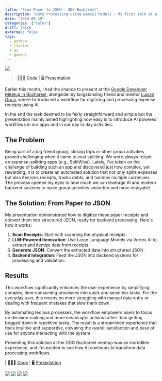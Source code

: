 ```yaml
---
title: "From Paper to JSON - GDG Bucharest"
description: "Data Processing using Gemini Models - My first talk at a GDG Meetup. Join me as I explore the fascinating journey of transforming physical documents into structured JSON data using Google's Gemini Models. Learn about the challenges, solutions, and real-world applications of AI-powered document processing."
date: "2024-09-29"
categories: ["talks"]
draft: false
external: false
tags:
  - python
  - flutter
  - ai
  - gemini
---
```


<img src="https://tere-ro.b-cdn.net/tere.ro/gdg-article-2024/gdg_tere_intro.jpeg" class="w-full" />

> 🧑🏻‍💻 [Code](https://github.com/andreitere/gdg_expense_vertex_ai) | 🖥️ [Presentation](https://andreitere.github.io/gdg_expense_vertex_ai/)


Earlier this month, I had the chance to present at the [Google Developer Meetup in Bucharest](https://gdg.community.dev/events/details/google-gdg-bucharest-presents-data-processing-using-gemini-models-through-vertex-ai/), alongside my longstanding friend and mentor [Lucian Gruia](https://luciangruia.ro/blog/building-knowledge-graphs-from-unstructured-data-at-gdg-bucharest/), where I introduced a workflow for digitizing and processing expense receipts using AI. 

In the end the task deemed to be fairly straightforward and simple but the presentation mainly aimed highlighting how easy is to introduce AI powered workflows in our apps and in our day to day activities.

## The Problem
Being part of a big friend group, closing trips or other group activities proved challenging when it came to cost splitting. We were always reliant on expense-splitting apps (e.g., SplitWise). Lately, I've taken on the challenge of building such an app and discovered just how complex, yet rewarding, it is to create an automated solution that not only splits expenses but also itemizes receipts, tracks debts, and handles multiple currencies. The process opened my eyes to how much we can leverage AI and modern backend systems to make group activities smoother and more enjoyable.

## The Solution: From Paper to JSON
My presentation demonstrated how to digitize these paper receipts and convert them into structured JSON, ready for backend processing. Here's how it works:

1. **Scan Receipts**: Start with scanning the physical receipts.
2. **LLM-Powered Itemization**: Use Large Language Models via Vertex AI to extract and itemize data from receipts.
3. **Generate JSON**: Convert the extracted data into structured JSON.
4. **Backend Integration**: Feed the JSON into backend systems for processing and validation.


## Results
This workflow significantly enhances the user experience by simplifying complex, time-consuming processes into quick and seamless tasks. For the everyday user, this means no more struggling with manual data entry or dealing with frequent mistakes that slow them down.

By automating tedious processes, the workflow empowers users to focus on decision-making and more meaningful actions rather than getting bogged down in repetitive tasks. The result is a streamlined experience that feels intuitive and supportive, elevating the overall satisfaction and ease of use for anyone interacting with the system.


Presenting this solution at the GDG Bucharest meetup was an incredible experience, and I'm excited to see how AI continues to transform data processing workflows.

| 🧑🏻‍💻 [Code](https://github.com/andreitere/gdg_expense_vertex_ai) | 🖥️ [Presentation](https://andreitere.github.io/gdg_expense_vertex_ai/)

<div class="flex flex-col">
  <img src="https://tere-ro.b-cdn.net/tere.ro/gdg-article-2024/gdg_tere_lucian.jpeg"/>
  <img src="https://tere-ro.b-cdn.net/tere.ro/gdg-article-2024/gdg_tere_public_interaction.jpeg"/>
  <img src="https://tere-ro.b-cdn.net/tere.ro/gdg-article-2024/gdg_tere_magic.jpeg"/>
  <img src="https://tere-ro.b-cdn.net/tere.ro/gdg-article-2024/gdg_tere_gemini_models.jpeg"/>
</div>